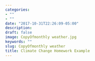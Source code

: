 ```yaml
---
categories:
- ""
- ""
date: "2017-10-31T22:26:09-05:00"
description: 
draft: false
image: CopyOfmonthly weather.jpg
keywords: ""
slug: CopyOfmonthly weather
title: Climate Change Homework Example
---
```

